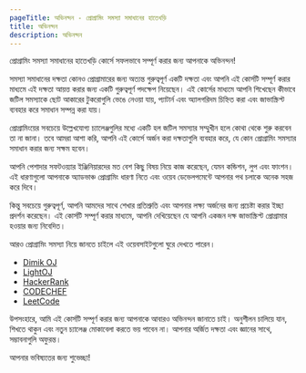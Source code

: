```yaml
---
pageTitle: অভিনন্দন - প্রোগ্রামিং সমস্যা সমাধানের হাতেখড়ি
title: অভিনন্দন
description: অভিনন্দন
---
```


প্রোগ্রামিং সমস্যা সমাধানের হাতেখড়ি কোর্সে সফলভাবে সম্পূর্ণ করার জন্য আপনাকে অভিনন্দন!

সমস্যা সমাধানের দক্ষতা কোনও প্রোগ্রামারের জন্য অত্যন্ত গুরুত্বপূর্ণ একটি দক্ষতা এবং আপনি এই কোর্সটি সম্পূর্ণ করার মাধ্যমে এই দক্ষতা আয়ত্ত করার জন্য একটি গুরুত্বপূর্ণ পদক্ষেপ নিয়েছেন। এই কোর্সের মাধ্যমে আপনি শিখেছেন কীভাবে জটিল সমস্যাকে ছোট আকারের টুকরোগুলি ভেঙে নেওয়া যায়, প্যাটার্ন এবং অ্যালগরিদম চিহ্নিত করা এবং জাভাস্ক্রিপ্ট ব্যবহার করে সমাধান সম্পন্ন করা যায়।

প্রোগ্রামিংয়ের সবচেয়ে উল্লেখযোগ্য চ্যালেঞ্জগুলির মধ্যে একটি হল জটিল সমস্যার সম্মুখীন হলে কোথা থেকে শুরু করবেন তা না জানা। তবে আমরা আশা করি, আপনি এই কোর্সে অর্জন করা দক্ষতাগুলি ব্যবহার করে, যে কোন প্রোগ্রামিং সমস্যার সমাধান করার জন্য সক্ষম হবেন।

আপনি পেশাদার সফটওয়্যার ইঞ্জিনিয়ারদের মত বেশ কিছু বিষয় নিয়ে কাজ করেছেন, যেমন কন্ডিশন, লুপ এবং ফাংশন। এই ধারণাগুলো আপনাকে অ্যাডভাঞ্চ প্রোগ্রামিং ধারণা নিতে এবং ওয়েব ডেভেলপমেন্টে আপনার পথ চলাকে অনেক সহজ করে দিবে।

কিন্তু সবচেয়ে গুরুত্বপূর্ণ, আপনি আমদের সাথে শেখার প্রতিশ্রুতি এবং আপনার লক্ষ্য অর্জনের জন্য প্রচেষ্টা করার ইচ্ছা প্রদর্শন করেছেন। এই কোর্সটি সম্পূর্ণ করার মাধ্যমে, আপনি দেখিয়েছেন যে আপনি একজন দক্ষ জাভাস্ক্রিপ্ট প্রোগ্রামার হওয়ার জন্য নিবেদিত।

আরও প্রোগ্রামিং সমস্যা নিয়ে জানতে চাইলে এই ওয়েবসাইটগুলো ঘুরে দেখতে পারেন।

- [Dimik OJ](http://cpbook.subeen.com/p/blog-page_11.html)
- [LightOJ](https://lightoj.com/)
- [HackerRank](https://www.hackerrank.com/)
- [CODECHEF](https://www.codechef.com/)
- [LeetCode](https://leetcode.com/)

উপসংহারে, আমি এই কোর্সটি সম্পূর্ণ করার জন্য আপনাকে আবারও অভিনন্দন জানাতে চাই। অনুশীলন চালিয়ে যান, শিখতে থাকুন এবং নতুন চ্যালেঞ্জ মোকাবেলা করতে ভয় পাবেন না। আপনার অর্জিত দক্ষতা এবং জ্ঞানের সাথে, সম্ভাবনাগুলি অফুরন্ত।

আপনার ভবিষ্যতের জন্য শুভেচ্ছা!
